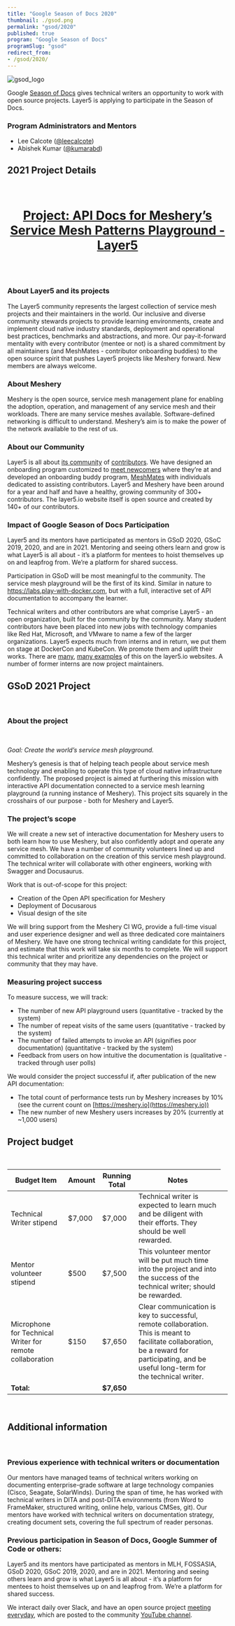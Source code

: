 ```yaml
---
title: "Google Season of Docs 2020"
thumbnail: ./gsod.png
permalink: "gsod/2020"
published: true
program: "Google Season of Docs"
programSlug: "gsod"
redirect_from:
- /gsod/2020/
---
```



<ProgramsWrapper>

<img src={gsod_logo} alt="gsod_logo" />
<p>Google <a href="https://developers.google.com/season-of-docs">Season of Docs</a> gives technical writers an opportunity to work with open source projects. Layer5 is applying to participate in the Season of Docs.</p>
<h3>Program Administrators and Mentors</h3>
<ul>
    <li>Lee Calcote (<a href="https://github.com/leecalcote">@leecalcote</a>)</li>
    <li>Abishek Kumar (<a href="https://github.com/kumarabd">@kumarabd</a>)</li>
</ul>

<h2>2021 Project Details</h2>
<br />
<h4 style="font-size: 1.75rem;text-align:center; text-decoration: underline;">
Project: API Docs for Meshery’s Service Mesh Patterns Playground - Layer5
</h4>
<br />
<h3>About Layer5 and its projects</h3>

<p>The Layer5 community represents the largest collection of service mesh projects and their maintainers in the world. Our inclusive and diverse community stewards projects to provide learning environments, create and implement cloud native industry standards, deployment and operational best practices, benchmarks and abstractions, and more. Our pay-it-forward mentality with every contributor (mentee or not) is a shared commitment by all maintainers (and MeshMates - contributor onboarding buddies) to the open source spirit that pushes Layer5 projects like Meshery forward. New members are always welcome.</p>

### About Meshery
<p>Meshery is the open source, service mesh management plane for enabling the adoption, operation, and management of any service mesh and their workloads. There are many service meshes available. Software-defined networking is difficult to understand. Meshery’s aim is to make the power of the network available to the rest of us.</p>

<h3>About our Community</h3>

Layer5 is all about [its community](https://layer5.io/community) of [contributors](https://layer5.io/community/members). We have designed an onboarding program customized to [meet newcomers](https://layer5.io/community/newcomers) where they’re at and developed an onboarding buddy program, [MeshMates](https://layer5.io/community/meshmates) with individuals dedicated to assisting contributors. Layer5 and Meshery have been around for a year and half and have a healthy, growing community of 300+ contributors. The layer5.io website itself is open source and created by 140+ of our contributors.

### Impact of Google Season of Docs Participation
Layer5 and its mentors have participated as mentors in GSoD 2020, GSoC 2019, 2020, and are in 2021. Mentoring and seeing others learn and grow is what Layer5 is all about - it’s a platform for mentees to hoist themselves up on and leapfrog from. We’re a platform for shared success. 

Participation in GSoD will be most meaningful to the community. The service mesh playground will be the first of its kind. Similar in nature to https://labs.play-with-docker.com, but with a full, interactive set of API documentation to accompany the learner. 

Technical writers and other contributors are what comprise Layer5 - an open organization, built for the community by the community. Many student contributors have been placed into new jobs with technology companies like Red Hat, Microsoft, and VMware to name a few of the larger organizations. Layer5 expects much from interns and in return, we put them on stage at DockerCon and KubeCon. We promote them and uplift their works. There are [many](https://www.linkedin.com/company/layer5), [many examples](https://layer5.io/blog/category/community) of this on the layer5.io websites. A number of former interns are now project maintainers.

## GSoD 2021 Project
<br />

### About the project
<br />
<p><i>Goal: Create the world’s service mesh playground.</i></p>

<p>Meshery’s genesis is that of helping teach people about service mesh technology and enabling to operate this type of cloud native infrastructure confidently. The proposed project is aimed at furthering this mission with interactive API documentation connected to a service mesh learning playground (a running instance of Meshery). This project sits squarely in the crosshairs of our purpose - both for Meshery and Layer5.</p>

### The project’s scope

<p>We will create a new set of interactive documentation for Meshery users to both learn how to use Meshery, but also confidently adopt and operate any service mesh. We have a number of community volunteers lined up and committed to collaboration on the creation of this service mesh playground. The technical writer will collaborate with other engineers, working with Swagger and Docusaurus.</p>

<p>Work that is out-of-scope for this project:</p>

- Creation of the Open API specification for Meshery
- Deployment of Docusarous
- Visual design of the site

<p>We will bring support from the Meshery CI WG, provide a full-time visual and user experience designer and well as three dedicated core maintainers of Meshery. We have one strong technical writing candidate for this project, and estimate that this work will take six months to complete. We will support this technical writer and prioritize any dependencies on the project or community that they may have.</p>

### Measuring project success

<p>To measure success, we will track:</p>

- The number of new API playground users (quantitative - tracked by the system)
- The number of repeat visits of the same users (quantitative - tracked by the system)
- The number of failed attempts to invoke an API (signifies poor documentation) (quantitative - tracked by the system)
- Feedback from users on how intuitive the documentation is (qualitative - tracked through user polls)

<p>We would consider the project successful if, after publication of the new API documentation:</p>

- The total count of performance tests run by Meshery increases by 10% (see the current count on [https://meshery.io](https://meshery.io))
- The new number of new Meshery users increases by 20% (currently at ~1,000 users) 

## Project budget
<br />
<Component class="gsod-table-container">
<table class="tutorials-table">
<thead>
  <tr>
    <th>Budget Item</th>
    <th>Amount</th>
    <th>Running Total</th>
    <th>Notes</th>
  </tr>
</thead>
<tbody>
  <tr>
    <td>Technical Writer stipend</td>
    <td>$7,000</td>
    <td>$7,000</td>
    <td>Technical writer is expected to learn much and be diligent with their efforts. They should be well rewarded.</td>
    <td></td>
  </tr>
  <tr>
    <td>Mentor volunteer stipend</td>
    <td>$500</td>
    <td>$7,500</td>
    <td>This volunteer mentor will be put much time into the project and into the success of the technical writer; should be rewarded.</td>
    <td></td>
  </tr>
  <tr>
    <td>Microphone for Technical Writer for remote collaboration</td>
    <td>$150</td>
    <td>$7,650</td>
    <td>Clear communication is key to successful, remote collaboration. This is meant to facilitate collaboration, be a reward for participating, and be useful long-term for the technical writer.</td>
    <td></td>
  </tr>
  <tr style="font-weight:bold;">
    <td>Total:</td>
    <td></td>
    <td>$7,650</td>
    <td></td>
    <td></td>
  </tr>
</tbody>
</table>
</Component>
<br />
<h2>Additional information</h2>
<br />

### Previous experience with technical writers or documentation

<p>Our mentors have managed teams of technical writers working on documenting enterprise-grade software at large technology companies (Cisco, Seagate, SolarWinds). During the span of time, he has worked with technical writers in DITA and post-DITA environments (from Word to FrameMaker, structured writing, online help, various CMSes, git). Our mentors have worked with technical writers on documentation strategy, creating document sets, covering the full spectrum of reader personas.</p>

### Previous participation in Season of Docs, Google Summer of Code or others:
<p>Layer5 and its mentors have participated as mentors in MLH, FOSSASIA, GSoD 2020, GSoC 2019, 2020, and are in 2021. Mentoring and seeing others learn and grow is what Layer5 is all about - it’s a platform for mentees to hoist themselves up on and leapfrog from. We’re a platform for shared success. </p>

We interact daily over Slack, and have an open source project [meeting everyday](https://layer5.io/community/calendar), which are posted to the community [YouTube channel](https://www.youtube.com/c/Layer5io?sub_confirmation=1).

</ProgramsWrapper>
